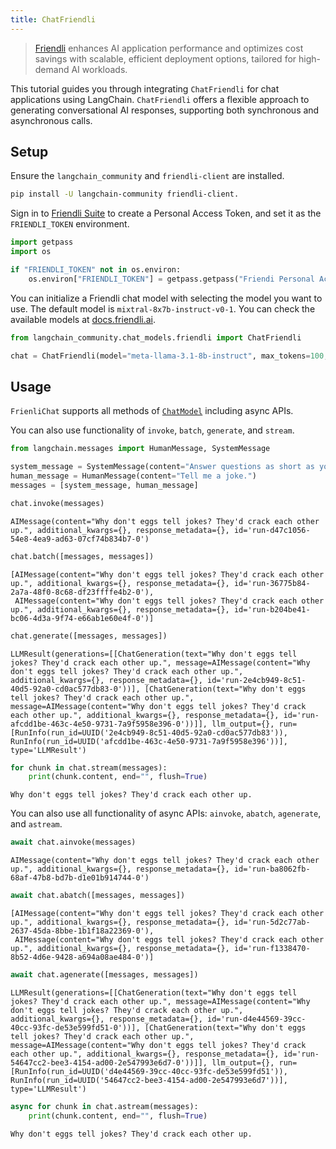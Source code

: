 ```yaml
---
title: ChatFriendli
---
```


> [Friendli](https://friendli.ai/) enhances AI application performance and optimizes cost savings with scalable, efficient deployment options, tailored for high-demand AI workloads.

This tutorial guides you through integrating `ChatFriendli` for chat applications using LangChain. `ChatFriendli` offers a flexible approach to generating conversational AI responses, supporting both synchronous and asynchronous calls.

## Setup

Ensure the `langchain_community` and `friendli-client` are installed.

```sh
pip install -U langchain-community friendli-client.
```

Sign in to [Friendli Suite](https://suite.friendli.ai/) to create a Personal Access Token, and set it as the `FRIENDLI_TOKEN` environment.

```python
import getpass
import os

if "FRIENDLI_TOKEN" not in os.environ:
    os.environ["FRIENDLI_TOKEN"] = getpass.getpass("Friendi Personal Access Token: ")
```

You can initialize a Friendli chat model with selecting the model you want to use. The default model is `mixtral-8x7b-instruct-v0-1`. You can check the available models at [docs.friendli.ai](https://docs.periflow.ai/guides/serverless_endpoints/pricing#text-generation-models).

```python
from langchain_community.chat_models.friendli import ChatFriendli

chat = ChatFriendli(model="meta-llama-3.1-8b-instruct", max_tokens=100, temperature=0)
```

## Usage

`FrienliChat` supports all methods of [`ChatModel`](/oss/langchain/models) including async APIs.

You can also use functionality of  `invoke`, `batch`, `generate`, and `stream`.

```python
from langchain.messages import HumanMessage, SystemMessage

system_message = SystemMessage(content="Answer questions as short as you can.")
human_message = HumanMessage(content="Tell me a joke.")
messages = [system_message, human_message]

chat.invoke(messages)
```

```output
AIMessage(content="Why don't eggs tell jokes? They'd crack each other up.", additional_kwargs={}, response_metadata={}, id='run-d47c1056-54e8-4ea9-ad63-07cf74b834b7-0')
```

```python
chat.batch([messages, messages])
```

```output
[AIMessage(content="Why don't eggs tell jokes? They'd crack each other up.", additional_kwargs={}, response_metadata={}, id='run-36775b84-2a7a-48f0-8c68-df23ffffe4b2-0'),
 AIMessage(content="Why don't eggs tell jokes? They'd crack each other up.", additional_kwargs={}, response_metadata={}, id='run-b204be41-bc06-4d3a-9f74-e66ab1e60e4f-0')]
```

```python
chat.generate([messages, messages])
```

```output
LLMResult(generations=[[ChatGeneration(text="Why don't eggs tell jokes? They'd crack each other up.", message=AIMessage(content="Why don't eggs tell jokes? They'd crack each other up.", additional_kwargs={}, response_metadata={}, id='run-2e4cb949-8c51-40d5-92a0-cd0ac577db83-0'))], [ChatGeneration(text="Why don't eggs tell jokes? They'd crack each other up.", message=AIMessage(content="Why don't eggs tell jokes? They'd crack each other up.", additional_kwargs={}, response_metadata={}, id='run-afcdd1be-463c-4e50-9731-7a9f5958e396-0'))]], llm_output={}, run=[RunInfo(run_id=UUID('2e4cb949-8c51-40d5-92a0-cd0ac577db83')), RunInfo(run_id=UUID('afcdd1be-463c-4e50-9731-7a9f5958e396'))], type='LLMResult')
```

```python
for chunk in chat.stream(messages):
    print(chunk.content, end="", flush=True)
```

```output
Why don't eggs tell jokes? They'd crack each other up.
```

You can also use all functionality of async APIs: `ainvoke`, `abatch`, `agenerate`, and `astream`.

```python
await chat.ainvoke(messages)
```

```output
AIMessage(content="Why don't eggs tell jokes? They'd crack each other up.", additional_kwargs={}, response_metadata={}, id='run-ba8062fb-68af-47b8-bd7b-d1e01b914744-0')
```

```python
await chat.abatch([messages, messages])
```

```output
[AIMessage(content="Why don't eggs tell jokes? They'd crack each other up.", additional_kwargs={}, response_metadata={}, id='run-5d2c77ab-2637-45da-8bbe-1b1f18a22369-0'),
 AIMessage(content="Why don't eggs tell jokes? They'd crack each other up.", additional_kwargs={}, response_metadata={}, id='run-f1338470-8b52-4d6e-9428-a694a08ae484-0')]
```

```python
await chat.agenerate([messages, messages])
```

```output
LLMResult(generations=[[ChatGeneration(text="Why don't eggs tell jokes? They'd crack each other up.", message=AIMessage(content="Why don't eggs tell jokes? They'd crack each other up.", additional_kwargs={}, response_metadata={}, id='run-d4e44569-39cc-40cc-93fc-de53e599fd51-0'))], [ChatGeneration(text="Why don't eggs tell jokes? They'd crack each other up.", message=AIMessage(content="Why don't eggs tell jokes? They'd crack each other up.", additional_kwargs={}, response_metadata={}, id='run-54647cc2-bee3-4154-ad00-2e547993e6d7-0'))]], llm_output={}, run=[RunInfo(run_id=UUID('d4e44569-39cc-40cc-93fc-de53e599fd51')), RunInfo(run_id=UUID('54647cc2-bee3-4154-ad00-2e547993e6d7'))], type='LLMResult')
```

```python
async for chunk in chat.astream(messages):
    print(chunk.content, end="", flush=True)
```

```output
Why don't eggs tell jokes? They'd crack each other up.
```
